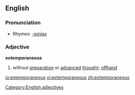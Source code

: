 ==English==
===Pronunciation===
{{ipacregion|Canada}} {{ipac|əkˌstɛmpɚˈeɪniəs|en-ca-synth-extemporaneous.ogg|CA synth}}
*Rhymes: [[Rhymes:English:-eɪniəs|-eɪniəs]]

===Adjective===
'''extemporaneous'''
# without [[preparation]] or [[advanced]] [[thought]]; [[offhand]]
[[Category:English adjectives]]
[[io:extemporaneous]]
[[vi:extemporaneous]]
[[zh:extemporaneous]]